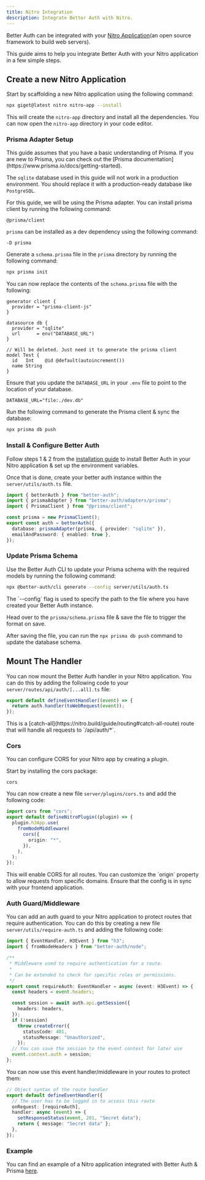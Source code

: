 ```yaml
---
title: Nitro Integration
description: Integrate Better Auth with Nitro.
---
```


Better Auth can be integrated with your [Nitro Application](https://nitro.build/)(an open source framework to build web servers).

This guide aims to help you integrate Better Auth with your Nitro application in a few simple steps.

## Create a new Nitro Application

Start by scaffolding a new Nitro application using the following command:

```bash title="Terminal"
npx giget@latest nitro nitro-app --install
```

This will create the `nitro-app` directory and install all the dependencies. You can now open the `nitro-app` directory in your code editor.

### Prisma Adapter Setup

<Callout>
  This guide assumes that you have a basic understanding of Prisma. If you are new to Prisma, you can check out the [Prisma documentation](https://www.prisma.io/docs/getting-started).

  The `sqlite` database used in this guide will not work in a production environment. You should replace it with a production-ready database like `PostgreSQL`.
</Callout>

For this guide, we will be using the Prisma adapter. You can install prisma client by running the following command:

```package-install
@prisma/client
```

`prisma` can be installed as a dev dependency using the following command:

```package-install
-D prisma
```

Generate a `schema.prisma` file in the `prisma` directory by running the following command:

```bash title="Terminal"
npx prisma init
```

You can now replace the contents of the `schema.prisma` file with the following:

```prisma title="prisma/schema.prisma"
generator client {
  provider = "prisma-client-js"
}

datasource db {
  provider = "sqlite"
  url      = env("DATABASE_URL")
}

// Will be deleted. Just need it to generate the prisma client
model Test {
  id   Int    @id @default(autoincrement())
  name String
}
```

Ensure that you update the `DATABASE_URL` in your `.env` file to point to the location of your database.

```env title=".env"
DATABASE_URL="file:./dev.db"
```

Run the following command to generate the Prisma client & sync the database:

```bash title="Terminal"
npx prisma db push
```

### Install & Configure Better Auth

Follow steps 1 & 2 from the [installation guide](/docs/installation) to install Better Auth in your Nitro application & set up the environment variables.

Once that is done, create your better auth instance within the `server/utils/auth.ts` file.

```ts title="server/utils/auth.ts"
import { betterAuth } from "better-auth";
import { prismaAdapter } from "better-auth/adapters/prisma";
import { PrismaClient } from "@prisma/client";

const prisma = new PrismaClient();
export const auth = betterAuth({
  database: prismaAdapter(prisma, { provider: "sqlite" }),
  emailAndPassword: { enabled: true },
});
```

### Update Prisma Schema

Use the Better Auth CLI to update your Prisma schema with the required models by running the following command:

```bash title="Terminal"
npx @better-auth/cli generate --config server/utils/auth.ts
```

<Callout>
  The `--config` flag is used to specify the path to the file where you have created your Better Auth instance.
</Callout>

Head over to the `prisma/schema.prisma` file & save the file to trigger the format on save.

After saving the file, you can run the `npx prisma db push` command to update the database schema.

## Mount The Handler

You can now mount the Better Auth handler in your Nitro application. You can do this by adding the following code to your `server/routes/api/auth/[...all].ts` file:

```ts title="server/routes/api/auth/[...all].ts"
export default defineEventHandler((event) => {
  return auth.handler(toWebRequest(event));
});
```
<Callout>
  This is a [catch-all](https://nitro.build/guide/routing#catch-all-route) route that will handle all requests to `/api/auth/*`.
</Callout>

### Cors

You can configure CORS for your Nitro app by creating a plugin.

Start by installing the cors package:

```package-install
cors
```

You can now create a new file `server/plugins/cors.ts` and add the following code:

```ts title="server/plugins/cors.ts"
import cors from "cors";
export default defineNitroPlugin((plugin) => {
  plugin.h3App.use(
    fromNodeMiddleware(
      cors({
        origin: "*",
      }),
    ),
  );
});
```
<Callout>
  This will enable CORS for all routes. You can customize the `origin` property to allow requests from specific domains. Ensure that the config is in sync with your frontend application.
</Callout>

### Auth Guard/Middleware

You can add an auth guard to your Nitro application to protect routes that require authentication. You can do this by creating a new file `server/utils/require-auth.ts` and adding the following code:

```ts title="server/utils/require-auth.ts"
import { EventHandler, H3Event } from "h3";
import { fromNodeHeaders } from "better-auth/node";

/**
 * Middleware used to require authentication for a route.
 *
 * Can be extended to check for specific roles or permissions.
 */
export const requireAuth: EventHandler = async (event: H3Event) => {
  const headers = event.headers;

  const session = await auth.api.getSession({
    headers: headers,
  });
  if (!session)
    throw createError({
      statusCode: 401,
      statusMessage: "Unauthorized",
    });
  // You can save the session to the event context for later use
  event.context.auth = session;
};
```

You can now use this event handler/middleware in your routes to protect them:

```ts title="server/routes/api/secret.get.ts"
// Object syntax of the route handler
export default defineEventHandler({
  // The user has to be logged in to access this route
  onRequest: [requireAuth],
  handler: async (event) => {
    setResponseStatus(event, 201, "Secret data");
    return { message: "Secret data" };
  },
});
```

### Example

You can find an example of a Nitro application integrated with Better Auth & Prisma [here](https://github.com/BayBreezy/nitrojs-better-auth-prisma).
